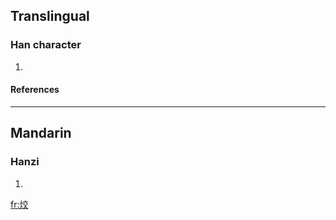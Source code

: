 ==Translingual==
===Han character===
{{Han char|rn=86|rad=火|as=06|sn=10|four=|canj=火卜金大 (FYCK)}}
# {{defn|Han|sort=火06}}
====References====
{{Han ref|kx=0669.110|dkj=18982|dj=1078.180|hdz=32200.180|uh=70C4|ud=28868}}

----
==Mandarin==
===Hanzi===
{{cmn-hanzi|pin=[[jiǎo]] ([[jiao3]]), [[quǎn]] ([[quan3]])|wg=chiao<sup>3</sup>, ch'üan<sup>3</sup>}}
# {{defn|Mandarin}}

[[fr:烄]]